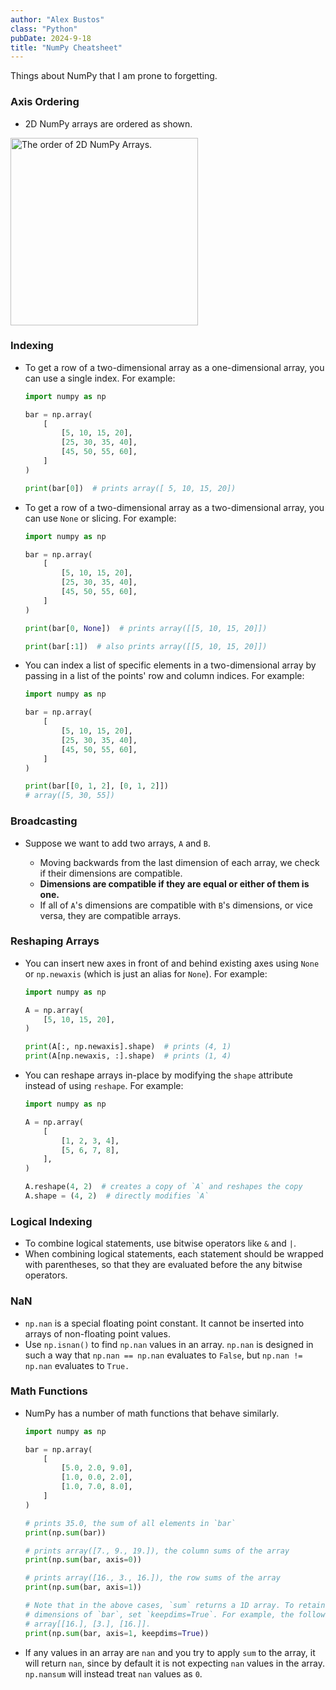 ```yaml
---
author: "Alex Bustos"
class: "Python"
pubDate: 2024-9-18
title: "NumPy Cheatsheet"
---
```



Things about NumPy that I am prone to forgetting.

### Axis Ordering

-   2D NumPy arrays are ordered as shown.

<img
    src={axisOrder.src}
    alt="The order of 2D NumPy Arrays."
    style="width:300px; margin-left: auto; margin-right: auto"
/>

### Indexing

-   To get a row of a two-dimensional array as a one-dimensional array, you can
    use a single index. For example:

    ```python
    import numpy as np

    bar = np.array(
        [
            [5, 10, 15, 20],
            [25, 30, 35, 40],
            [45, 50, 55, 60],
        ]
    )

    print(bar[0])  # prints array([ 5, 10, 15, 20])
    ```

-   To get a row of a two-dimensional array as a two-dimensional array, you can
    use `None` or slicing. For example:

    ```python
    import numpy as np

    bar = np.array(
        [
            [5, 10, 15, 20],
            [25, 30, 35, 40],
            [45, 50, 55, 60],
        ]
    )

    print(bar[0, None])  # prints array([[5, 10, 15, 20]])

    print(bar[:1])  # also prints array([[5, 10, 15, 20]])
    ```

-   You can index a list of specific elements in a two-dimensional array by
    passing in a list of the points' row and column indices. For example:

    ```python
    import numpy as np

    bar = np.array(
        [
            [5, 10, 15, 20],
            [25, 30, 35, 40],
            [45, 50, 55, 60],
        ]
    )

    print(bar[[0, 1, 2], [0, 1, 2]])
    # array([5, 30, 55])
    ```

### Broadcasting

-   Suppose we want to add two arrays, `A` and `B`.

    -   Moving backwards from the last dimension of each array, we check if
        their dimensions are compatible.
    -   **Dimensions are compatible if they are equal or either of them is
        one.**
    -   If all of `A`'s dimensions are compatible with `B`'s dimensions, or vice
        versa, they are compatible arrays.

### Reshaping Arrays

-   You can insert new axes in front of and behind existing axes using `None` or
    `np.newaxis` (which is just an alias for `None`). For example:

    ```python
    import numpy as np

    A = np.array(
        [5, 10, 15, 20],
    )

    print(A[:, np.newaxis].shape)  # prints (4, 1)
    print(A[np.newaxis, :].shape)  # prints (1, 4)
    ```

-   You can reshape arrays in-place by modifying the `shape` attribute instead
    of using `reshape`. For example:

    ```python
    import numpy as np

    A = np.array(
        [
            [1, 2, 3, 4],
            [5, 6, 7, 8],
        ],
    )

    A.reshape(4, 2)  # creates a copy of `A` and reshapes the copy
    A.shape = (4, 2)  # directly modifies `A`
    ```

### Logical Indexing

-   To combine logical statements, use bitwise operators like `&` and `|`.
-   When combining logical statements, each statement should be wrapped with
    parentheses, so that they are evaluated before the any bitwise operators.

### NaN

-   `np.nan` is a special floating point constant. It cannot be inserted into
    arrays of non-floating point values.
-   Use `np.isnan()` to find `np.nan` values in an array. `np.nan` is designed
    in such a way that `np.nan == np.nan` evaluates to `False`, but
    `np.nan != np.nan` evaluates to `True.`

### Math Functions

-   NumPy has a number of math functions that behave similarly.

    ```python
    import numpy as np

    bar = np.array(
        [
            [5.0, 2.0, 9.0],
            [1.0, 0.0, 2.0],
            [1.0, 7.0, 8.0],
        ]
    )

    # prints 35.0, the sum of all elements in `bar`
    print(np.sum(bar))

    # prints array([7., 9., 19.]), the column sums of the array
    print(np.sum(bar, axis=0))

    # prints array([16., 3., 16.]), the row sums of the array
    print(np.sum(bar, axis=1))

    # Note that in the above cases, `sum` returns a 1D array. To retain the
    # dimensions of `bar`, set `keepdims=True`. For example, the following prints
    # array[[16.], [3.], [16.]].
    print(np.sum(bar, axis=1, keepdims=True))
    ```

-   If any values in an array are `nan` and you try to apply `sum` to the array,
    it will return `nan`, since by default it is not expecting `nan` values in
    the array. `np.nansum` will instead treat `nan` values as `0`.
